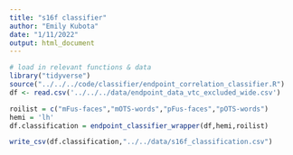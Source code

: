 ```yaml
---
title: "s16f classifier"
author: "Emily Kubota"
date: "1/11/2022"
output: html_document
---
```


```r
# load in relevant functions & data 
library("tidyverse")
source("../../../code/classifier/endpoint_correlation_classifier.R")
df <- read.csv('../../../data/endpoint_data_vtc_excluded_wide.csv')
```

```r
roilist = c("mFus-faces","mOTS-words","pFus-faces","pOTS-words")
hemi = 'lh'
df.classification = endpoint_classifier_wrapper(df,hemi,roilist)
```

```r
write_csv(df.classification,"../../data/s16f_classification.csv")
```

